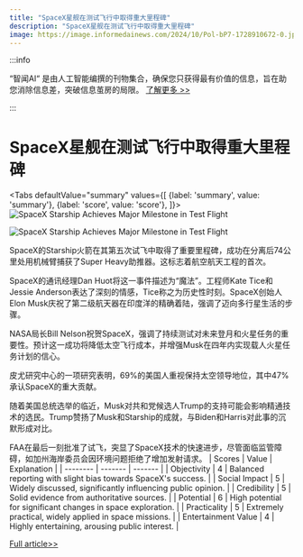 ```yaml
---
title: "SpaceX星舰在测试飞行中取得重大里程碑"
description: "SpaceX星舰在测试飞行中取得重大里程碑"
image: https://image.informedainews.com/2024/10/Pol-bP7-1728910672-0.jpg
---
```



:::info

“智闻AI“ 是由人工智能编撰的刊物集合，确保您只获得最有价值的信息，旨在助您消除信息差，突破信息茧房的局限。  [了解更多 >>](/)

:::

# SpaceX星舰在测试飞行中取得重大里程碑


<Tabs
	defaultValue="summary"
	values={[
	{label: 'summary', value: 'summary'},
	{label: 'score', value: 'score'},
]}>
<TabItem value="summary">
<img
  src="https://image.informedainews.com/2024/10/Pol-bP7-1728910672-0.jpg"
  alt="SpaceX Starship Achieves Major Milestone in Test Flight"
/>

<img
  src="https://image.informedainews.com/2024/10/Pol-tHp-1728910672-1.jpg"
  alt="SpaceX Starship Achieves Major Milestone in Test Flight"
/>



SpaceX的Starship火箭在其第五次试飞中取得了重要里程碑，成功在分离后74公里处用机械臂捕获了Super Heavy助推器。这标志着航空航天工程的首次。

SpaceX的通讯经理Dan Huot将这一事件描述为“魔法”。工程师Kate Tice和Jessie Anderson表达了深刻的情感，Tice称之为历史性时刻。SpaceX创始人Elon Musk庆祝了第二级航天器在印度洋的精确着陆，强调了迈向多行星生活的步骤。

NASA局长Bill Nelson祝贺SpaceX，强调了持续测试对未来登月和火星任务的重要性。预计这一成功将降低太空飞行成本，并增强Musk在四年内实现载人火星任务计划的信心。

皮尤研究中心的一项研究表明，69%的美国人重视保持太空领导地位，其中47%承认SpaceX的重大贡献。

随着美国总统选举的临近，Musk对共和党候选人Trump的支持可能会影响精通技术的选民。Trump赞扬了Musk和Starship的成就，与Biden和Harris对此事的沉默形成对比。

FAA在最后一刻批准了试飞，突显了SpaceX技术的快速进步，尽管面临监管障碍，如加州海岸委员会因环境问题拒绝了增加发射请求。
</TabItem>
<TabItem value="score">
	| Scores     | Value   | Explanation |
	| -------- | ------- | ------- |
	| Objectivity  | 4    | Balanced reporting with slight bias towards SpaceX's success.    |
	| Social Impact | 5     | Widely discussed, significantly influencing public opinion.    |
	| Credibility    | 5    | Solid evidence from authoritative sources.    |
	| Potential    | 6    | High potential for significant changes in space exploration.    |
	| Practicality    | 5    | Extremely practical, widely applied in space missions.    |
	| Entertainment Value    | 4    | Highly entertaining, arousing public interest.    |
</TabItem>
</Tabs>

[Full article>>](https://www.cnbeta.com.tw/articles/tech/1449151.htm)
